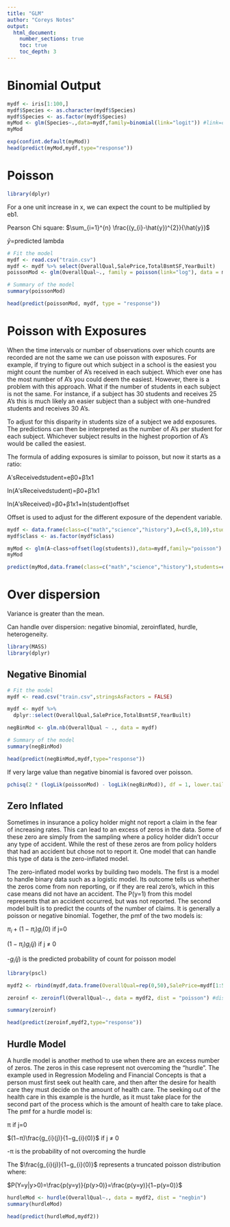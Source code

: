 ---
title: "GLM"
author: "Coreys Notes"
output:
  html_document:
    number_sections: true
    toc: true
    toc_depth: 3
---

# Binomial Output

```{r}
mydf <- iris[1:100,]
mydf$Species <- as.character(mydf$Species)
mydf$Species <- as.factor(mydf$Species)
myMod <- glm(Species~.,data=mydf,family=binomial(link="logit")) #link=c("probit","cloglog")
myMod
```

```{r}
exp(confint.default(myMod))
head(predict(myMod,mydf,type="response"))
```


# Poisson

```{r}
library(dplyr)
```
For a one unit increase in x, we can expect the count to be multiplied by eb1.

Pearson Chi square: $\sum_{i=1}^{n} \frac{(y_{i}-\hat{y})^{2}}{\hat{y}}$

$\hat{y}$=predicted lambda

```{r}
# Fit the model
mydf <- read.csv("train.csv")
mydf <- mydf %>% select(OverallQual,SalePrice,TotalBsmtSF,YearBuilt)
poissonMod <- glm(OverallQual~., family = poisson(link="log"), data = mydf)

# Summary of the model
summary(poissonMod)

```

```{r}
head(predict(poissonMod, mydf, type = "response"))
```



# Poisson with Exposures

When the time intervals or number of observations over which counts are recorded are not the same we can use poisson with exposures. For example, if trying to figure out which subject in a school is the easiest you might count the number of A’s received in each subject. Which ever one has the most number of A’s you could deem the easiest. However, there is a problem with this approach. What if the number of students in each subject is not the same. For instance, if a subject has 30 students and receives 25 A’s this is much likely an easier subject than a subject with one-hundred students and receives 30 A’s.

To adjust for this disparity in students size of a subject we add exposures. The predictions can then be interpreted as the number of A’s per student for each subject. Whichever subject results in the highest proportion of A’s would be called the easiest.

The formula of adding exposures is similar to poisson, but now it starts as a ratio:

A′sReceivedstudent=eβ0+β1x1

ln(A′sReceivedstudent)=β0+β1x1

ln(A′sReceived)=β0+β1x1+ln(student)offset

Offset is used to adjust for the different exposure of the dependent variable.

```{r}
mydf <- data.frame(class=c("math","science","history"),A=c(5,8,10),students=c(10,20,30))
mydf$class <- as.factor(mydf$class)

myMod <- glm(A~class+offset(log(students)),data=mydf,family="poisson")
myMod

predict(myMod,data.frame(class=c("math","science","history"),students=c(1,1,1)),type="response")


```

# Over dispersion

Variance is greater than the mean.

Can handle over dispersion: negative binomial, zeroinflated, hurdle, heterogeneity.

```{r}
library(MASS)
library(dplyr)
```

## Negative Binomial

```{r}
# Fit the model
mydf <- read.csv("train.csv",stringsAsFactors = FALSE)

mydf <- mydf %>% 
  dplyr::select(OverallQual,SalePrice,TotalBsmtSF,YearBuilt)

negBinMod <- glm.nb(OverallQual ~ ., data = mydf)

# Summary of the model
summary(negBinMod)

head(predict(negBinMod,mydf,type="response"))


```

If very large value than negative binomial is favored over poisson.

```{r}
pchisq(2 * (logLik(poissonMod) - logLik(negBinMod)), df = 1, lower.tail = FALSE)
```


## Zero Inflated

Sometimes in insurance a policy holder might not report a claim in the fear of increasing rates. This can lead to an excess of zeros in the data. Some of these zero are simply from the sampling where a policy holder didn’t occur any type of accident. While the rest of these zeros are from policy holders that had an accident but chose not to report it. One model that can handle this type of data is the zero-inflated model.

The zero-inflated model works by building two models. The first is a model to handle binary data such as a logistic model. Its outcome tells us whether the zeros come from non reporting, or if they are real zero’s, which in this case means did not have an accident. The P(y=1) from this model represents that an accident occurred, but was not reported. The second model built is to predict the counts of the number of claims. It is generally a poisson or negative binomial. Together, the pmf of the two models is:

$π_{i}+(1−π_{i})g_{i}(0)$ if j=0

$(1−π_{i})g_{i}(j)$ if j ≠ 0

-$g_{i}(j)$ is the predicted probability of count for poisson model

```{r}
library(pscl)
```


```{r}
mydf2 <- rbind(mydf,data.frame(OverallQual=rep(0,50),SalePrice=mydf[1:50,"SalePrice"],TotalBsmtSF=mydf[1:50,"TotalBsmtSF"],YearBuilt=mydf[1:50,"YearBuilt"]))

zeroinf <- zeroinfl(OverallQual~., data = mydf2, dist = "poisson") #dist="negbin"

summary(zeroinf)

head(predict(zeroinf,mydf2,type="response"))
```

## Hurdle Model

A hurdle model is another method to use when there are an excess number of zeros. The zeros in this case represent not overcoming the “hurdle”. The example used in Regression Modeling and Financial Concepts is that a person must first seek out health care, and then after the desire for health care they must decide on the amount of health care. The seeking out of the health care in this example is the hurdle, as it must take place for the second part of the process which is the amount of health care to take place. The pmf for a hurdle model is:

π if j=0

$(1−π)\frac{g_{i}(j)}{1−g_{i}(0)}$ if j ≠ 0

-π is the probability of not overcoming the hurdle

The $\frac{g_{i}(j)}{1−g_{i}(0)}$ represents a truncated poisson distribution where:

$P(Y=y|y>0)=\frac{p(y=y)}{p(y>0)}=\frac{p(y=y)}{1−p(y=0)}$


```{r}
hurdleMod <- hurdle(OverallQual~., data = mydf2, dist = "negbin")
summary(hurdleMod)

head(predict(hurdleMod,mydf2))
```







